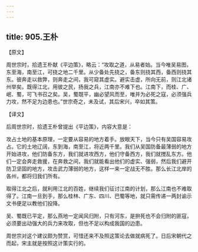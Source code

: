 ```yaml
---
---
---
```

title: 905.王朴
---



【原文】

周世宗时，拾遗王朴献《平边策》，略云：“攻取之道，从易者始。当今唯吴易图，东至海，南至江，可挠之地二千里。从少备处先挠之，备东则挠其西，备西则挠其东。彼奔走以救弊，则奔走之间，我可窥其虚实。避实击虚，所向无前，则江北诸州举矣。既得江北，用彼之民，扬我之兵，江南亦不难下也。江南下，而桂、广、岷、蜀，可飞书召之矣。吴，蜀既平，幽必望风而至，唯并为必死之寇，必须强兵力攻，然不足为边患也。”世宗奇之，未及试，其后宋兴，卒如其策。

【译文】

后周世宗时，拾遗王朴曾提出《平边策》，内容大意是：

攻占土地的基本原理，一定要从容易的地方着手。放眼天下，当今只有吴国容易攻占。它的土地辽阔，东到海，南至江，将近两千里。我们从吴国防备最薄弱的地方开始进攻，他们防备东方，我们就进攻西方，他们守备西方，我们就搅乱东方。他们一定会奔走救援，在奔救之间，我们就能看出他们的虚实、强弱，然后我们避开防卫坚固的地方，攻击武力薄弱的地方，这样一来一定战无不胜。那么长江北岸的各州，都将归我们所有。

取得江北之后，就利用江北的百姓，继续我们征讨江南的计划，那么江南也不难取得了。江南一旦到手，那么桂林、广东、四川、巴蜀等地，就只需传递一两封谕示文书便足以教他们投降。

吴、蜀既已平定，那么燕地一定闻风归附，只有河东，是拚死也不会归附的匪寇，必须要出动强大的兵力来攻取，但也不足以构成我国的边患。

周世宗对这个建议颇为赞赏，可惜还来不及照这策论去做就病死了。日后宋朝代之而起，宋主就是按照这计策实行的。